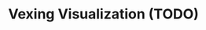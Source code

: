 # Vexing Visualization (TODO) {#vexi-visu}

<!--

Clause Wilke's book [@wilke_2019]

## Selecting useful metrics

## Picking appropriate reference point

## Creating meaningful comparisons

## Drawing attention to what matters

## Strategies

-->
